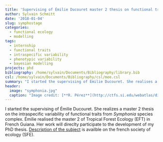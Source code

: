 ```yaml
---
title: 'Supervising of Émilie Ducouret master 2 thesis on functional traits from Symphonia complex'
author: Sylvain Schmitt
date: '2018-01-04'
slug: symphostage
categories:
  - functional ecology
  - modelling
tags:
  - internship
  - functional traits
  - intraspecific variability
  - phenotypic variability
  - bayesian modelling
projects: phd
bibliography: /home/sylvain/Documents/Bibliography/library.bib
csl: /home/sylvain/Documents/Bibliography/csl/mee.csl
summary: "I started the supervising of Émilie Ducouret. She realises a master 2 thesis on the intraspecific variability of functional traits from *Symphonia* species complex."
header:
  image: "symphonia.jpg"
  caption: "Image credit: [**R. Pérez**](http://ctfs.si.edu/webatlas/displayimage.php?grwfrm=tree&speciesname=Symphonia%20globulifera&imageid=14911)"
---
```


I started the supervising of Émilie Ducouret. She realizes a master 2 thesis on the intraspecific variability of functional traits from *Symphonia* species complex. Émilie realised the master 2 of Tropical Forest Ecology (EFT) in French Guiana. Her work will direclty participate to the development of my PhD thesis. [Description of the subject](https://www.sfecologie.org/offre/the-return-of-the-individual-functional-trait-variability-in-the-symphonia-globulifera-l-f-species-complex-in-french-guiana/) is availble on the french society of ecology (SFE).
